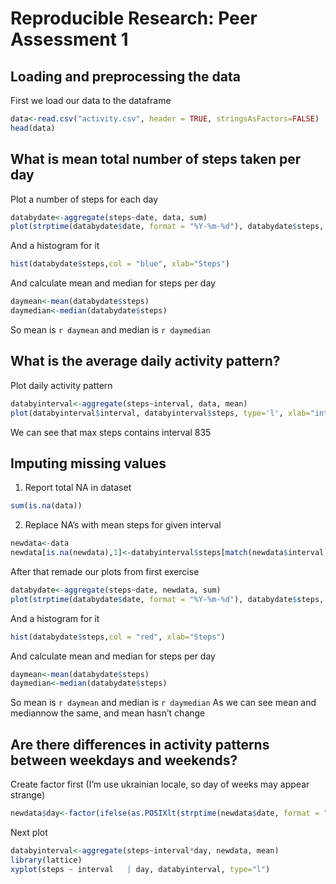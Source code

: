 # Reproducible Research: Peer Assessment 1


## Loading and preprocessing the data

First we load our data to the dataframe
```r
data<-read.csv("activity.csv", header = TRUE, stringsAsFactors=FALSE)
head(data)
```



## What is mean total number of steps taken per day
Plot a number of steps for each day
```r
databydate<-aggregate(steps~date, data, sum)
plot(strptime(databydate$date, format = "%Y-%m-%d"), databydate$steps, type='h', xlab="", ylab="Steps")
```
And a histogram for it
```r
hist(databydate$steps,col = "blue", xlab="Steps")
```
And calculate mean and median for steps per day

```r
daymean<-mean(databydate$steps)
daymedian<-median(databydate$steps)
```
So mean is `r daymean` and median is `r daymedian`


## What is the average daily activity pattern?
Plot daily activity pattern
```r
databyinterval<-aggregate(steps~interval, data, mean)
plot(databyinterval$interval, databyinterval$steps, type='l', xlab="interval", ylab="Steps")
```
We can see that max steps contains interval 835

## Imputing missing values
1. Report total NA in dataset
```r
sum(is.na(data))
```

2. Replace NA's with mean steps for given interval

```r
newdata<-data
newdata[is.na(newdata),1]<-databyinterval$steps[match(newdata$interval[is.na(newdata)], databyinterval$interval)]
```
 After that remade our plots from first exercise
```r
databydate<-aggregate(steps~date, newdata, sum)
plot(strptime(databydate$date, format = "%Y-%m-%d"), databydate$steps, type='h', xlab="", ylab="Steps")
```
And a histogram for it
```r
hist(databydate$steps,col = "red", xlab="Steps")
```
And calculate mean and median for steps per day

```r
daymean<-mean(databydate$steps)
daymedian<-median(databydate$steps)
```
So mean is `r daymean` and median is `r daymedian`
As we can see mean and mediannow the same, and mean hasn't change
 

## Are there differences in activity patterns between weekdays and weekends?
Create factor first (I'm use ukrainian locale, so day of weeks may appear strange)
```r
newdata$day<-factor(ifelse(as.POSIXlt(strptime(newdata$date, format = "%Y-%m-%d"))$wday == 0 | as.POSIXlt(strptime(newdata$date, format = "%Y-%m-%d"))$wday==6,"weekend","weekday"))
```


Next plot 
```r
databyinterval<-aggregate(steps~interval*day, newdata, mean)
library(lattice)
xyplot(steps ~ interval   | day, databyinterval, type="l")
```
